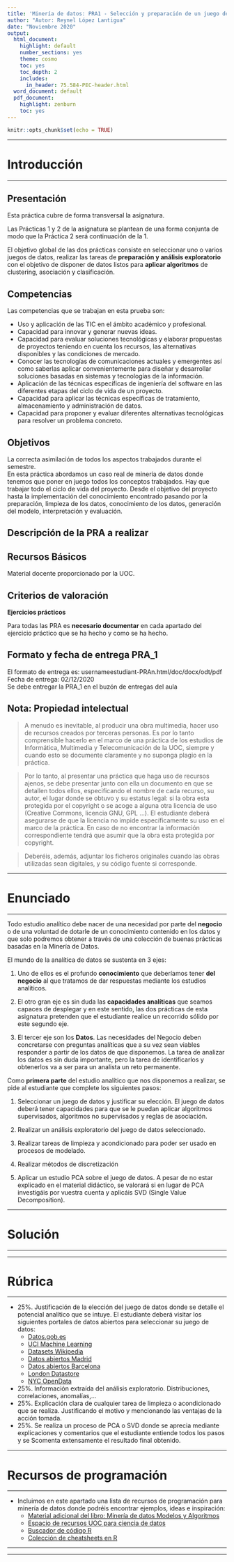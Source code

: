 ```yaml
---
title: 'Minería de datos: PRA1 - Selección y preparación de un juego de datos'
author: "Autor: Reynel López Lantigua"
date: "Noviembre 2020"
output:
  html_document:
    highlight: default
    number_sections: yes
    theme: cosmo
    toc: yes
    toc_depth: 2
    includes:
      in_header: 75.584-PEC-header.html
  word_document: default
  pdf_document:
    highlight: zenburn
    toc: yes
---
```


```r
knitr::opts_chunk$set(echo = TRUE)
```
******
# Introducción
******
## Presentación
Esta práctica cubre de forma transversal la asignatura.

Las Prácticas 1 y 2 de la asignatura se plantean de una forma conjunta de modo que la Práctica 2 será continuación de la 1.

El objetivo global de las dos prácticas consiste en seleccionar uno o varios juegos de datos, realizar las tareas de **preparación y análisis exploratorio** con el objetivo de disponer de datos listos para **aplicar algoritmos** de clustering, asociación y clasificación.

## Competencias
Las competencias que se trabajan en esta prueba son:  

* Uso y aplicación de las TIC en el ámbito académico y profesional.
* Capacidad para innovar y generar nuevas ideas.
* Capacidad para evaluar soluciones tecnológicas y elaborar propuestas de proyectos teniendo en cuenta los recursos, las alternativas disponibles y las condiciones de mercado.
* Conocer las tecnologías de comunicaciones actuales y emergentes así como saberlas aplicar convenientemente para diseñar y desarrollar soluciones basadas en sistemas y tecnologías de la información.
* Aplicación de las técnicas específicas de ingeniería del software en las diferentes etapas del ciclo de vida de un proyecto.
* Capacidad para aplicar las técnicas específicas de tratamiento, almacenamiento y administración de datos.
* Capacidad para proponer y evaluar diferentes alternativas tecnológicas para resolver un problema concreto.

## Objetivos
La correcta asimilación de todos los aspectos trabajados durante el semestre.  
En esta práctica abordamos un caso real de minería de datos donde tenemos que poner en juego todos los conceptos trabajados.
Hay que trabajar todo el ciclo de vida del proyecto. Desde el objetivo del proyecto hasta la implementación del conocimiento encontrado pasando por la preparación, limpieza de los datos, conocimiento de los datos, generación del modelo, interpretación y evaluación.

## Descripción de la PRA a realizar

## Recursos Básicos
Material docente proporcionado por la UOC. 

## Criterios de valoración

**Ejercicios prácticos** 

Para todas las PRA es **necesario documentar** en cada apartado del ejercicio práctico que se ha hecho y como se ha hecho.

## Formato y fecha de entrega PRA_1
El formato de entrega es: usernameestudiant-PRAn.html/doc/docx/odt/pdf  
Fecha de entrega: 02/12/2020  
Se debe entregar la PRA_1 en el buzón de entregas del aula  

## Nota: Propiedad intelectual 

> A menudo es inevitable, al producir una obra multimedia, hacer uso de recursos creados por terceras personas. Es por lo tanto comprensible hacerlo en el marco de una práctica de los estudios de Informática, Multimedia y Telecomunicación de la UOC, siempre y cuando esto se documente claramente y no suponga plagio en la práctica. 

> Por lo tanto, al presentar una práctica que haga uso de recursos ajenos, se debe presentar junto con ella un documento en que se detallen todos ellos, especificando el nombre de cada recurso, su autor, el lugar donde se obtuvo y su estatus legal: si la obra esta protegida por el copyright o se acoge a alguna otra licencia de uso (Creative Commons, licencia GNU, GPL ...). 
El estudiante deberá asegurarse de que la licencia no impide específicamente su uso en el marco de la práctica. En caso de no encontrar la información correspondiente tendrá que asumir que la obra esta protegida por copyright. 

> Deberéis, además, adjuntar los ficheros originales cuando las obras utilizadas sean digitales, y su código fuente si corresponde.  

******
# Enunciado
******
Todo estudio analítico debe nacer de una necesidad por parte del **negocio** o de una voluntad de dotarle de un conocimiento contenido en los datos y que solo podremos obtener a través de una colección de buenas prácticas basadas en la Minería de Datos.  

El mundo de la analítica de datos se sustenta en 3 ejes:  

1. Uno de ellos es el profundo **conocimiento** que deberíamos tener **del negocio** al que tratamos de dar respuestas mediante los estudios analíticos.  

2. El otro gran eje es sin duda las **capacidades analíticas** que seamos capaces de desplegar y en este sentido, las dos prácticas de esta asignatura pretenden que el estudiante realice un recorrido sólido por este segundo eje.  

3. El tercer eje son los **Datos**. Las necesidades del Negocio deben concretarse con preguntas analíticas que a su vez sean viables responder a partir de los datos de que disponemos. La tarea de analizar los datos es sin duda importante, pero la tarea de identificarlos y obtenerlos va a ser para un analista un reto permanente.  

Como **primera parte** del estudio analítico que nos disponemos a realizar, se pide al estudiante que complete los siguientes pasos:   

1. Seleccionar un juego de datos y justificar su elección. El juego de datos deberá tener capacidades para que se le puedan aplicar algoritmos supervisados, algoritmos no supervisados y reglas de asociación.   

2. Realizar un análisis exploratorio del juego de datos seleccionado.   

3. Realizar tareas de limpieza y acondicionado para poder ser usado en procesos de modelado.

4. Realizar métodos de discretización

5. Aplicar un estudio PCA sobre el juego de datos. A pesar de no estar explicado en el material didáctico, se valorará si en lugar de PCA investigáis por vuestra cuenta y aplicáis SVD (Single Value Decomposition).

******
# Solución
******

******
# Rúbrica
******
* 25%. Justificación de la elección del juego de datos donde se detalle el potencial analítico que se intuye. El estudiante deberá visitar los siguientes portales de datos abiertos para seleccionar su juego de datos:
  + [Datos.gob.es](https://datos.gob.es/es/catalogo?q=&frequency=%7B"type"%3A+"months"%2C+"value"%3A+"1"%7D&sort=score+desc%2C+metadata_modified+desc)
  + [UCI Machine Learning](https://archive.ics.uci.edu/ml/datasets.php)
  + [Datasets Wikipedia](https://en.wikipedia.org/wiki/List_of_datasets_for_machine-learning_research)
  + [Datos abiertos Madrid](https://datos.madrid.es/portal/site/egob/)
  + [Datos abiertos Barcelona](https://opendata-ajuntament.barcelona.cat/es/)
  + [London Datastore](https://data.london.gov.uk/)
  + [NYC OpenData](https://opendata.cityofnewyork.us/)
* 25%. Información extraída del análisis exploratorio. Distribuciones, correlaciones, anomalías,... 
* 25%. Explicación clara de cualquier tarea de limpieza o acondicionado que se realiza. Justificando el motivo y mencionando las ventajas de la acción tomada.
* 25%. Se realiza un proceso de PCA o SVD donde se aprecia mediante explicaciones y comentarios que el estudiante entiende todos los pasos y se Scomenta extensamente el resultado final obtenido.


******
# Recursos de programación
******
* Incluimos en este apartado una lista de recursos de programación para minería de datos donde podréis encontrar ejemplos, ideas e inspiración:
  + [Material adicional del libro: Minería de datos Modelos y Algoritmos](http://oer.uoc.edu/libroMD/)
  + [Espacio de recursos UOC para ciencia de datos](http://datascience.recursos.uoc.edu/es/)
  + [Buscador de código R](https://rseek.org/)  
  + [Colección de cheatsheets en R](https://rstudio.com/resources/cheatsheets/)  
  

******

******

